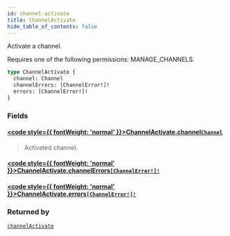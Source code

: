 ```yaml
---
id: channel-activate
title: ChannelActivate
hide_table_of_contents: false
---
```








Activate a channel. 

Requires one of the following permissions: MANAGE_CHANNELS.

```graphql
type ChannelActivate {
  channel: Channel
  channelErrors: [ChannelError!]!
  errors: [ChannelError!]!
}
```


### Fields

#### [<code style={{ fontWeight: 'normal' }}>ChannelActivate.<b>channel</b></code>](#)<Bullet />[`Channel`](../../../developer/api-reference/objects/channel) <Badge class="secondary" text="object"/>
> Activated channel.
> 

#### [<code style={{ fontWeight: 'normal' }}>ChannelActivate.<b>channelErrors</b></code>](#)<Bullet />[`[ChannelError!]!`](../../../developer/api-reference/objects/channel-error) <Badge class="secondary" text="non-null"/> <Badge class="secondary" text="object"/>
> 
> 

#### [<code style={{ fontWeight: 'normal' }}>ChannelActivate.<b>errors</b></code>](#)<Bullet />[`[ChannelError!]!`](../../../developer/api-reference/objects/channel-error) <Badge class="secondary" text="non-null"/> <Badge class="secondary" text="object"/>
> 
> 



### Returned by

[`channelActivate`](../../../developer/api-reference/mutations/channel-activate)  <Badge class="secondary" text="mutation"/>



